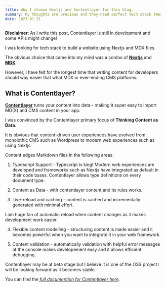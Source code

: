 ```yaml
---
title: Why I choose Nextjs and Contentlayer for this blog.
summary: My thoughts are precious and they need perfect tech stack (Nextjs & Contentlayer) to make a future-proof archive.
date: 2023-01-31
---
```


**Disclaimer**: As I write this post, Contentlayer is still in development and some APIs might change!

I was looking for tech stack to build a website using Nextjs and MDX files.

The obvious choice that came into my mind was a combo of **[Nextjs](https://nextjs.org/)** and **[MDX](https://www.markdownguide.org/)**.

However, I have felt for the longest time that writing content for developers should way easier that what MDX or ever-ending CMS platforms.

## **What is Contentlayer?**

**[Contentlayer](https://github.com/contentlayerdev/contentlayer)** turns your content into data - making it super easy to import MD(X) and CMS content in your app.

I was convinced by the Contentlayer primary focus of **Thinking Content as Data**.

It is obvious that content-driven user experiences have evolved from monolothic CMS such as Wordpress to modern web experiences such as using Nextjs.

Content edges Markdown files in the following areas:

1. Typescript Support - Typescript is king! Modern web experiences are developed and frameworks such as Nextjs have integrated as default in their code bases. Contentlayer allows type definitions on every document type.

2. Content as Data - with contentlayer content and its rules works.

3. Live-reload and caching - content is cached and incrementally generated with minimal effort.

I am huge fan of automatic reload when content changes as it makes development work easier.

4. Flexible content modelling - structuring content is made easier and it becomes powerful when you want to integrate it in your web framework.

5. Content validation - automatically validation with helpful error messages at the console makes developement easy and it allows efficient debugging.

Contentlayer may be at beta stage but I believe it is one of the OSS project I will be looking forward as it becomes stable.

You can find the _[full documention for Contentlayer here](https://www.contentlayer.dev/docs)_.
